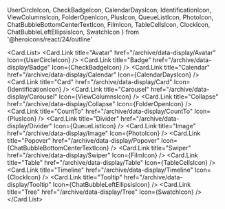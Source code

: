  UserCircleIcon,
  CheckBadgeIcon,
  CalendarDaysIcon,
  IdentificationIcon,
  ViewColumnsIcon,
  FolderOpenIcon,
  PlusIcon,
  QueueListIcon,
  PhotoIcon,
  ChatBubbleBottomCenterTextIcon,
  FilmIcon,
  TableCellsIcon,
  ClockIcon,
  ChatBubbleLeftEllipsisIcon,
  SwatchIcon
} from '@heroicons/react/24/outline'

<Card.List>
  <Card.Link
    title="Avatar"
    href="/archive/data-display/Avatar"
    Icon={UserCircleIcon}
  />
  <Card.Link
    title="Badge"
    href="/archive/data-display/Badge"
    Icon={CheckBadgeIcon}
  />
  <Card.Link
    title="Calendar"
    href="/archive/data-display/Calendar"
    Icon={CalendarDaysIcon}
  />
  <Card.Link
    title="Card"
    href="/archive/data-display/Card"
    Icon={IdentificationIcon}
  />
  <Card.Link
    title="Carousel"
    href="/archive/data-display/Carousel"
    Icon={ViewColumnsIcon}
  />
  <Card.Link
    title="Collapse"
    href="/archive/data-display/Collapse"
    Icon={FolderOpenIcon}
  />
  <Card.Link
    title="CountTo"
    href="/archive/data-display/CountTo"
    Icon={PlusIcon}
  />
  <Card.Link
    title="Divider"
    href="/archive/data-display/Divider"
    Icon={QueueListIcon}
  />
  <Card.Link
    title="Image"
    href="/archive/data-display/Image"
    Icon={PhotoIcon}
  />
  <Card.Link
    title="Popover"
    href="/archive/data-display/Popover"
    Icon={ChatBubbleBottomCenterTextIcon}
  />
  <Card.Link
    title="Swiper"
    href="/archive/data-display/Swiper"
    Icon={FilmIcon}
  />
  <Card.Link
    title="Table"
    href="/archive/data-display/Table"
    Icon={TableCellsIcon}
  />
  <Card.Link
    title="Timeline"
    href="/archive/data-display/Timeline"
    Icon={ClockIcon}
  />
  <Card.Link
    title="Tooltip"
    href="/archive/data-display/Tooltip"
    Icon={ChatBubbleLeftEllipsisIcon}
  />
  <Card.Link title="Tree" href="/archive/data-display/Tree" Icon={SwatchIcon} />
</Card.List>
